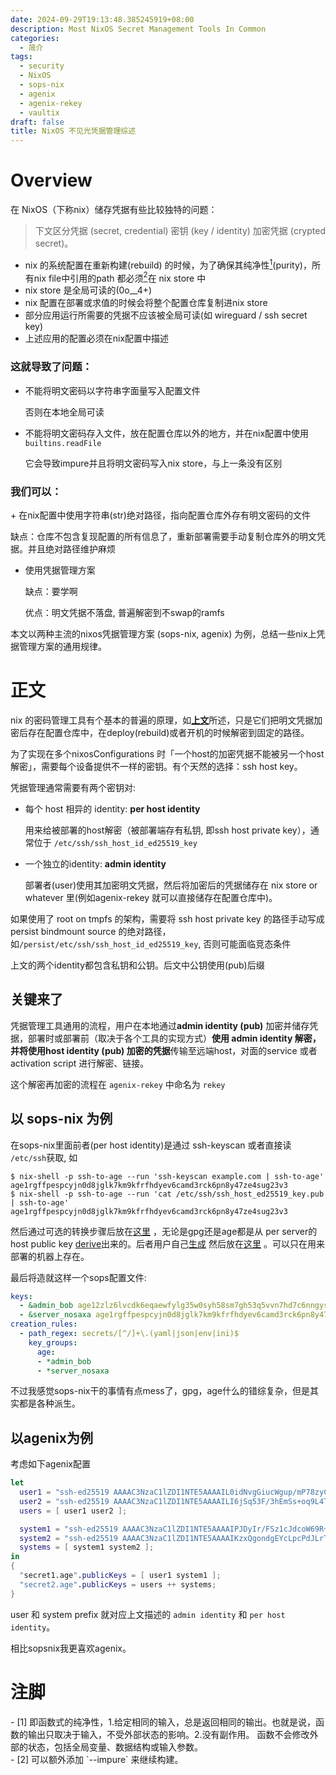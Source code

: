 ```yaml
---
date: 2024-09-29T19:13:48.385245919+08:00
description: Most NixOS Secret Management Tools In Common
categories:
  - 简介
tags:
  - security
  - NixOS
  - sops-nix
  - agenix
  - agenix-rekey
  - vaultix
draft: false
title: NixOS 不见光凭据管理综述
---
```


# Overview
在 NixOS（下称nix）储存凭据有些比较独特的问题：

> 下文区分凭据 (secret, credential) 密钥 (key / identity) 加密凭据 (crypted secret)。

+ nix 的系统配置在重新构建(rebuild) 的时候，为了确保其纯净性[<sup>1</sup>](#refer-1)(purity)，所有nix file中引用的path 都必须[<sup>2</sup>](#refer-2)在 nix store 中
+ nix store 是全局可读的(0o__4+)
+ nix 配置在部署或求值的时候会将整个配置仓库复制进nix store
+ 部分应用运行所需要的凭据不应该被全局可读(如 wireguard / ssh secret key)
+ 上述应用的配置必须在nix配置中描述



### 这就导致了问题：

+ 不能将明文密码以字符串字面量写入配置文件

  否则在本地全局可读
+ 不能将明文密码存入文件，放在配置仓库以外的地方，并在nix配置中使用 `builtins.readFile`
  
  它会导致impure并且将明文密码写入nix store，与上一条没有区别

### 我们可以：

<div id="point"/>
+ 在nix配置中使用字符串(str)绝对路径，指向配置仓库外存有明文密码的文件

  缺点：仓库不包含复现配置的所有信息了，重新部署需要手动复制仓库外的明文凭据。并且绝对路径维护麻烦

+ 使用凭据管理方案

  缺点：要学啊

  优点：明文凭据不落盘, 普遍解密到不swap的ramfs

本文以两种主流的nixos凭据管理方案 (sops-nix, agenix) 为例，总结一些nix上凭据管理方案的通用规律。

# 正文


nix 的密码管理工具有个基本的普遍的原理，如[**上文**](#point)所述，只是它们把明文凭据加密后存在配置仓库中，在deploy(rebuild)或者开机的时候解密到固定的路径。

为了实现在多个nixosConfigurations 时「一个host的加密凭据不能被另一个host解密」，需要每个设备提供不一样的密钥。有个天然的选择：ssh host key。

凭据管理通常需要有两个密钥对:

+ 每个 host 相异的 identity: **per host identity**

  用来给被部署的host解密（被部署端存有私钥, 即ssh host private key），通常位于 `/etc/ssh/ssh_host_id_ed25519_key`

+ 一个独立的identity: **admin identity**

  部署者(user)使用其加密明文凭据，然后将加密后的凭据储存在 nix store or whatever 里(例如agenix-rekey 就可以直接储存在配置仓库中)。

<Emph type="info">如果使用了 root on tmpfs 的架构，需要将 ssh host private key 的路径手动写成 persist bindmount source 的绝对路径，如`/persist/etc/ssh/ssh_host_id_ed25519_key`, 否则可能面临竞态条件</Emph>

上文的两个identity都包含私钥和公钥。后文中公钥使用(pub)后缀

## 关键来了

凭据管理工具通用的流程，用户在本地通过**admin identity (pub)** 加密并储存凭据，部署时或部署前（取决于各个工具的实现方式）**使用 admin identity 解密，并将使用host identity (pub) 加密的凭据**传输至远端host，对面的service 或者activation script 进行解密、链接。

这个解密再加密的流程在 `agenix-rekey` 中命名为 `rekey`

## 以 sops-nix 为例

在sops-nix里面前者(per host identity)是通过 ssh-keyscan 或者直接读 `/etc/ssh`获取, 如

```console
$ nix-shell -p ssh-to-age --run 'ssh-keyscan example.com | ssh-to-age'
age1rgffpespcyjn0d8jglk7km9kfrfhdyev6camd3rck6pn8y47ze4sug23v3
$ nix-shell -p ssh-to-age --run 'cat /etc/ssh/ssh_host_ed25519_key.pub | ssh-to-age'
age1rgffpespcyjn0d8jglk7km9kfrfhdyev6camd3rck6pn8y47ze4sug23v3
```

然后通过可选的转换步骤后放在[这里](https://github.com/Mic92/sops-nix/blob/127a96f49ddc377be6ba76964411bab11ae27803/README.md?plain=1#L249) ，无论是gpg还是age都是从 per server的host public key [derive](https://github.com/Mic92/sops-nix/blob/127a96f49ddc377be6ba76964411bab11ae27803/README.md?plain=1#L222)出来的。后者用户自己[生成](https://github.com/Mic92/sops-nix/blob/127a96f49ddc377be6ba76964411bab11ae27803/README.md?plain=1#L118) 然后放在[这里](https://github.com/Mic92/sops-nix/blob/127a96f49ddc377be6ba76964411bab11ae27803/README.md?plain=1#L248) 。可以只在用来部署的机器上存在。

最后将造就这样一个sops配置文件:

```yaml title=".sops.yaml"
keys:
  - &admin_bob age12zlz6lvcdk6eqaewfylg35w0syh58sm7gh53q5vvn7hd7c6nngyseftjxl
  - &server_nosaxa age1rgffpespcyjn0d8jglk7km9kfrfhdyev6camd3rck6pn8y47ze4sug23v3
creation_rules:
  - path_regex: secrets/[^/]+\.(yaml|json|env|ini)$
    key_groups:
      age:
      - *admin_bob
      - *server_nosaxa
```

不过我感觉sops-nix干的事情有点mess了，gpg，age什么的错综复杂，但是其实都是各种派生。

## 以agenix为例

考虑如下agenix配置

```nix title="secrets.nix"
let
  user1 = "ssh-ed25519 AAAAC3NzaC1lZDI1NTE5AAAAIL0idNvgGiucWgup/mP78zyC23uFjYq0evcWdjGQUaBH";
  user2 = "ssh-ed25519 AAAAC3NzaC1lZDI1NTE5AAAAILI6jSq53F/3hEmSs+oq9L4TwOo1PrDMAgcA1uo1CCV/";
  users = [ user1 user2 ];

  system1 = "ssh-ed25519 AAAAC3NzaC1lZDI1NTE5AAAAIPJDyIr/FSz1cJdcoW69R+NrWzwGK/+3gJpqD1t8L2zE";
  system2 = "ssh-ed25519 AAAAC3NzaC1lZDI1NTE5AAAAIKzxQgondgEYcLpcPdJLrTdNgZ2gznOHCAxMdaceTUT1";
  systems = [ system1 system2 ];
in
{
  "secret1.age".publicKeys = [ user1 system1 ];
  "secret2.age".publicKeys = users ++ systems;
}
```

user 和 system prefix 就对应上文描述的 `admin identity` 和 `per host identity`。

相比sopsnix我更喜欢agenix。


# 注脚

<div id="refer-1"/>
- [1] 即函数式的纯净性，1.给定相同的输入，总是返回相同的输出。也就是说，函数的输出只取决于输入，不受外部状态的影响。2.没有副作用。 函数不会修改外部的状态，包括全局变量、数据结构或输入参数。

<div id="refer-2"/>
- [2] 可以额外添加 `--impure` 来继续构建。
